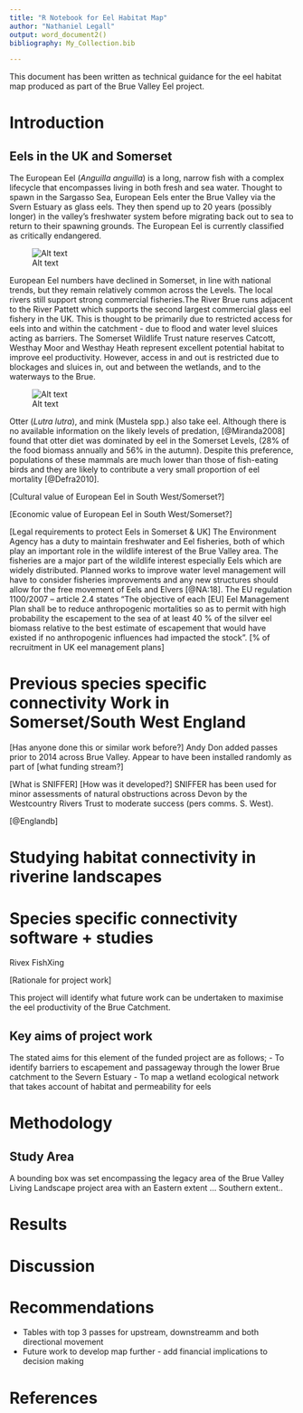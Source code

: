 ```yaml
---
title: "R Notebook for Eel Habitat Map"
author: "Nathaniel Legall"
output: word_document2()
bibliography: My_Collection.bib

---
```


This document has been written as technical guidance for the eel habitat map produced as part of the Brue Valley Eel project.


# Introduction 


## Eels in the UK and Somerset

The European Eel (*Anguilla anguilla*) is a long, narrow fish with a complex lifecycle that encompasses living in both fresh and sea water. Thought to spawn in the Sargasso Sea, European Eels enter the Brue Valley via the Svern Estuary as glass eels. They then spend up to 20 years (possibly longer) in the valley's freshwater system before migrating back out to sea to return to their spawning grounds. The European Eel is currently classified as critically endangered.

![Alt text](Eel-life-cycle.png)

European Eel numbers have declined in Somerset, in line with national trends, but they remain relatively common across the Levels. The local rivers still support strong commercial fisheries.The River Brue runs adjacent to the River Pattett which supports the second largest commercial glass eel fishery in the UK. This is thought to be primarily due to restricted access for eels into and within the catchment - due to flood and water level sluices acting as barriers. The Somerset Wildlife Trust nature reserves Catcott, Westhay Moor and Westhay Heath represent excellent potential habitat to improve eel productivity. However, access in and out is restricted due to blockages and sluices in, out and between the wetlands, and to the waterways to the Brue. 

![Alt text](Capture_OurNation'sFisheriespg.66.jpg)

Otter (*Lutra lutra*), and mink (Mustela spp.) also take eel. Although there is no available information on the likely levels of predation, [@Miranda2008] found that otter diet was dominated by eel in the Somerset Levels, (28% of the food biomass annually and 56% in the autumn). Despite this preference, populations of these mammals are much lower than those of fish-eating birds and they are likely to contribute a very small proportion of eel mortality [@Defra2010]. 

[Cultural value of European Eel in South West/Somerset?]

[Economic value of European Eel in South West/Somerset?]

[Legal requirements to protect Eels in Somerset & UK] The Environment Agency has a duty to maintain freshwater and Eel fisheries, both of which play an important role in the wildlife interest of the Brue Valley area. The fisheries are a major part of the wildlife interest especially Eels which are widely distributed. Planned works to improve water level management will have to consider fisheries improvements and any new structures should allow for the free movement of Eels and Elvers [@NA:18]. The EU regulation 1100/2007 – article 2.4 states “The objective of each [EU] Eel Management Plan shall be to reduce anthropogenic mortalities so as to permit with high probability the escapement to the sea of at least 40 % of the silver eel biomass relative to the best estimate of escapement that would have existed if no anthropogenic influences had impacted the stock”. [% of recruitment in UK eel management plans]

# Previous species specific connectivity Work in Somerset/South West England
[Has anyone done this or similar work before?]
Andy Don added passes prior to 2014 across Brue Valley. Appear to have been installed randomly as part of [what funding stream?]

[What is SNIFFER] [How was it developed?] SNIFFER has been used for minor assessments of natural obstructions across Devon by the Westcountry Rivers Trust to moderate success (pers comms. S. West).


[@Englandb]


# Studying habitat connectivity in riverine landscapes


# Species specific connectivity software + studies 

Rivex
FishXing

[Rationale for project work]

This project will identify what future work can be undertaken to maximise the eel productivity of the Brue Catchment.

## Key aims of project work

The stated aims for this element of the funded project are as follows;
- To identify barriers to escapement and passageway through the lower Brue catchment to the Severn Estuary 
- To map a wetland ecological network that takes account of habitat and permeability for eels



# Methodology

## Study Area

A bounding box was set encompassing the legacy area of the Brue Valley Living Landscape project area with an Eastern extent ... Southern extent..



# Results




# Discussion




# Recommendations


- Tables with top 3 passes for upstream, downstreamm and both directional movement
- Future work to develop map further - add financial implications to decision making

# References